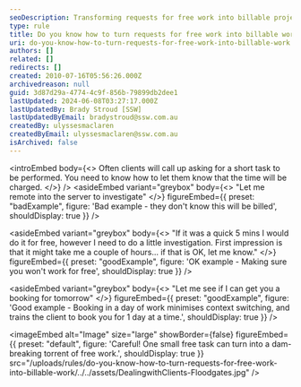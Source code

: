 ```yaml
---
seoDescription: Transforming requests for free work into billable projects requires setting clear expectations with clients and communicating the value of your expertise.
type: rule
title: Do you know how to turn requests for free work into billable work?
uri: do-you-know-how-to-turn-requests-for-free-work-into-billable-work
authors: []
related: []
redirects: []
created: 2010-07-16T05:56:26.000Z
archivedreason: null
guid: 3d87d29a-4774-4c9f-856b-79899db2dee1
lastUpdated: 2024-06-08T03:27:17.000Z
lastUpdatedBy: Brady Stroud [SSW]
lastUpdatedByEmail: bradystroud@ssw.com.au
createdBy: ulyssesmaclaren
createdByEmail: ulyssesmaclaren@ssw.com.au
isArchived: false
---
```


<introEmbed
  body={<>
Often clients will call up asking for a short task to be performed. You need to know how to let them know that the time will be charged.
  </>}
/>
<asideEmbed
  variant="greybox"
  body={<>
    "Let me remote into the server to investigate"
  </>}
  figureEmbed={{
    preset: "badExample",
    figure: 'Bad example - they don\'t know this will be billed',
    shouldDisplay: true
  }}
/>

<asideEmbed
  variant="greybox"
  body={<>
    "If it was a quick 5 mins I would do it for free, however I need to do a little investigation. First impression is that it might take me a couple of hours... if that is OK, let me know."
  </>}
  figureEmbed={{
    preset: "goodExample",
    figure: 'OK example - Making sure you won\'t work for free',
    shouldDisplay: true
  }}
/>

<asideEmbed
  variant="greybox"
  body={<>
    "Let me see if I can get you a booking for tomorrow"
  </>}
  figureEmbed={{
    preset: "goodExample",
    figure: 'Good example - Booking in a day of work minimises context switching, and trains the client to book you for 1 day at a time.',
    shouldDisplay: true
  }}
/>


<imageEmbed
  alt="Image"
  size="large"
  showBorder={false}
  figureEmbed={{
    preset: "default",
    figure: 'Careful! One small free task can turn into a dam-breaking torrent of free work.',
    shouldDisplay: true
  }}
  src="/uploads/rules/do-you-know-how-to-turn-requests-for-free-work-into-billable-work/../../assets/DealingwithClients-Floodgates.jpg"
/>

